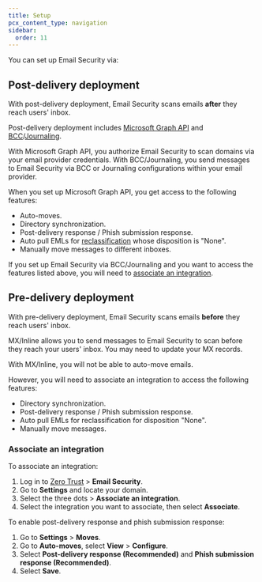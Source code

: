 ```yaml
---
title: Setup
pcx_content_type: navigation
sidebar:
  order: 11
---
```



You can set up Email Security via:

<DirectoryListing />

## Post-delivery deployment

With post-delivery deployment, Email Security scans emails **after** they reach users' inbox.

Post-delivery deployment includes [Microsoft Graph API](/cloudflare-one/email-security/setup/post-delivery-deployment/api/) and [BCC](/cloudflare-one/email-security/setup/post-delivery-deployment/bcc-journaling/bcc-setup/gmail-bcc-setup/gmail-bcc-setup/)/[Journaling](/cloudflare-one/email-security/setup/post-delivery-deployment/bcc-journaling/journaling-setup/office365-journaling/).

With Microsoft Graph API, you authorize Email Security to scan domains via your email provider credentials. With BCC/Journaling, you send messages to Email Security via BCC or Journaling configurations within your email provider.

When you set up Microsoft Graph API, you get access to the following features:

- Auto-moves.
- Directory synchronization.
- Post-delivery response / Phish submission response.
- Auto pull EMLs for [reclassification](/cloudflare-one/email-security/email-monitoring/search-email/#reclassify-messages) whose disposition is "None".
- Manually move messages to different inboxes.

If you set up Email Security via BCC/Journaling and you want to access the features listed above, you will need to [associate an integration](/cloudflare-one/email-security/setup/post-delivery-deployment/bcc-journaling/bcc-setup/gmail-bcc-setup/enable-auto-moves/).

## Pre-delivery deployment

With pre-delivery deployment, Email Security scans emails **before** they reach users' inbox.

MX/Inline allows you to send messages to Email Security to scan before they reach your users' inbox. You may need to update your MX records.

With MX/Inline, you will not be able to auto-move emails.

However, you will need to associate an integration to access the following features:

- Directory synchronization.
- Post-delivery response / Phish submission response.
- Auto pull EMLs for reclassification for disposition "None".
- Manually move messages.

### Associate an integration

To associate an integration:

1. Log in to [Zero Trust](https://one.dash.cloudflare.com/) > **Email Security**.
2. Go to **Settings** and locate your domain.
3. Select the three dots > **Associate an integration**.
4. Select the integration you want to associate, then select **Associate**.

To enable post-delivery response and phish submission response:

1. Go to **Settings** > **Moves**.
2. Go to **Auto-moves**, select **View** > **Configure**.
3. Select **Post-delivery response (Recommended)** and **Phish submission response (Recommended)**.
4. Select **Save**.